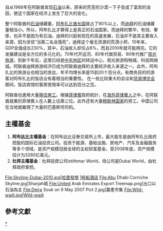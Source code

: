 {{Infobox economy
|country = [[阿拉伯聯合大公國|阿拉伯聯合大公國]]<ref name="CIA World Fact Book - United Arab Emirates' Economy">{{Cite web |url=https://www.cia.gov/library/publications/the-world-factbook/geos/ae.html#Econ |title=CIA World Fact Book - United Arab Emirates' Economy |access-date=2010-08-29 |archive-date=2018-12-24 |archive-url=https://web.archive.org/web/20181224211149/https://www.cia.gov/library/publications/the-world-factbook/geos/ae.html#Econ |dead-url=no }}</ref>
|image = Skyline-Dubai-2010.jpg
|width = 300px
|caption = [[杜拜|杜拜]]天際線與世界上最高的建築[[哈里發塔|哈里發塔]]
|currency = [[阿聯迪爾汗|阿聯迪爾汗]] (AED)
|year =
|organs = [[石油输出国组织|石油输出国组织]]及[[世界貿易組織|世界貿易組織]]
|rank =
|gdp = $3900億(2013)
|growth = 4% (2012 est.)<ref>{{Cite web |url=http://www.reuters.com/article/2012/06/04/emirates-economy-forecast-idUSL5E8H46KG20120604 |title=存档副本 |access-date=2014-09-25 |archive-date=2013-06-17 |archive-url=https://web.archive.org/web/20130617160734/http://www.reuters.com/article/2012/06/04/emirates-economy-forecast-idUSL5E8H46KG20120604 |dead-url=yes }}</ref>
|per capita = $48,158 (2012) ([[List_of_countries_by_GDP_(nominal)_per_capita|7th]])
|sectors = Agriculture (0.8%), industry (56.1%), services (43.1%) (2012 est.)
|inflation = 1.4% (2012 est.)<ref>{{Cite web |url=http://www.marketresearch.com/Oxford-Economics-v3791/UAE-Country-Economic-Forecast-Feb-6824030/ |title=存档副本 |access-date=2014-09-25 |archive-date=2016-03-04 |archive-url=https://web.archive.org/web/20160304031310/http://www.marketresearch.com/Oxford-Economics-v3791/UAE-Country-Economic-Forecast-Feb-6824030/ |dead-url=no }}</ref>
|poverty = 19.5% (2003 est.)
|gini =
|edbr = 26th<ref name="World Bank and International Financial Corporation">{{cite web |url= http://www.doingbusiness.org/data/exploreeconomies/united-arab-emirates/ |title= Doing Business in United Arab Emirates 2013 |publisher= [[World_Bank|World Bank]] |accessdate= 2012-10-21 |archive-date= 2018-09-14 |archive-url= https://web.archive.org/web/20180914062412/http://www.doingbusiness.org/data/exploreeconomies/united-arab-emirates/ |dead-url= no }}</ref>
|labor = 434萬 (2010年預估值)
|occupations = 農業(7%),  工業(15%), 服務業(78%) (2000 est.)<BR>農業(1.6%)， 工業(61.8%)， 服務業(36.6%) (2008年預估值) 
|unemployment = 4.6% (2012)<ref>{{Cite web |url=http://al-shorfa.com/cocoon/meii/xhtml/en_GB/features/meii/features/main/2012/06/13/feature-02 |title=存档副本 |access-date=2014-09-25 |archive-date=2016-03-04 |archive-url=https://web.archive.org/web/20160304023432/http://al-shorfa.com/cocoon/meii/xhtml/en_GB/features/meii/features/main/2012/06/13/feature-02 |dead-url=no }}</ref>
|industries = [[石油|石油]]和石化，[[漁業|漁業]]，煉[[鋁|鋁]]，[[水泥|水泥]]，[[化學肥料|化學肥料]]，商業船舶修理，建材，造船，[[工藝|工藝]]，[[紡織|紡織]]
|exports = $314 billion<ref name="GDP2012"/>
|export-goods = [[原油|原油]]，[[天然氣|天然氣]]，[[轉口貿易|轉口貿易]]，魚乾，[[棗椰|棗椰]]
|export-partners = {{flag|Japan}} 15.4% <br> {{flag|India}} 13.4% <br> {{flag|Iran}} 10.7% <br> {{flag|Thailand}} 5.5% <br> {{flag|Singapore}} 5.5% <br>  {{flag|South Korea}} 5.3% (2012 est.)<ref>{{cite web|url=https://www.cia.gov/library/publications/the-world-factbook/fields/2050.html#ae|title=Export Partners of UAE|publisher=[[CIA_World_Factbook|CIA World Factbook]]|year=2012|accessdate=2013-07-22|archive-date=2016-10-02|archive-url=https://web.archive.org/web/20161002094202/https://www.cia.gov/library/publications/the-world-factbook/fields/2050.html#ae|dead-url=no}}</ref>
|imports = $273.5 billion<ref name="GDP2012"/>
|import-goods =機械及運輸設備，[[化工|化工]]，[[食品|食品]]
|import-partners = {{flag|India}} 17.0% <br> {{flag|China}} 13.7% <br> {{flag|United States}} 10.5% <br> {{flag|Germany}} 5.1% <br> {{flag|Japan}} 4.2% (2012 est.)<ref>{{cite web|url=https://www.cia.gov/library/publications/the-world-factbook/fields/2061.html#ae|title=Imports Partners of UAE|publisher=[[CIA_World_Factbook|CIA World Factbook]]|year=2012|accessdate=2013-07-22|archive-date=2016-08-06|archive-url=https://web.archive.org/web/20160806033730/https://www.cia.gov/library/publications/the-world-factbook/fields/2061.html#ae|dead-url=yes}}</ref>
|gross external debt = $151.8 billion (31 December 2010 est.)
|debt = 40.4% of GDP (2012 est.)
|revenue = $130.3 billion
|expenses =  $99 billion (2012 est.)
|aid =
|credit =
|cianame = ae
|spelling =
}}
自从1966年在阿联酋发现[[石油|石油]]以来，原来的荒芜的沙漠一下子变成了富庶的油田，使这个国家在经济上发生了巨大的变化。

整个阿联酋的[[石油|石油]]储藏量，[[阿布扎比酋长国|阿布扎比酋长国]]就占了90%以上，而[[迪拜|迪拜]]的石油储藏量相当小。所以，阿布扎比才算得上是真正的石油国家。而迪拜的繁华、有钱、奢侈，也并不是因为有石油。迪拜的兴起和现在的高速发展，石油并不是其主要收入来源，因为坚信“当第二名会饿死”，迪拜这个毫无资源的荒漠小邦，10年来， GDP总值成长230%，其中，石油收入却仅占6%，而且2010年就可能用完。它的发展建设是全方位的多元化的。70年代开运河、80年代做贸易、90年代推广[[观光旅游|观光旅游]]，到新千年后，这里已经是[[中东地区|中东地区]]的转运中心，观光旅游购物城、科技网络城。阿联酋迪拜旅游经济已成为阿联酋迪拜的主要经济收入来源之一。此外，阿布扎比的旅游业也相当的发达，年平均增长率是15到20个百分点。有商务目的的游客对阿布扎比的饭店业有着相当的重要性。 在一些比较重大的会议和[[贸易博览会|贸易博览会]]期间，饭店宾馆的客房使用率可以达到百分之百。

阿联酋也進用大量[[移住勞工|移住勞工]]。根據[[菲律賓|菲律賓]]政府統計，在[[海外菲律賓人|海外菲律賓人]]之中，在阿联酋就業的菲律賓人在人數上佔第三位。此外还有大量[[穆斯林国家|穆斯林国家]]的劳工。中国公司在当地就雇佣了大量的巴基斯坦司机。

==主權基金==
# '''阿布达比主權基金'''：在阿布达比证券交易所上市，最大股东是由阿布扎比政府控股的国际石油投资公司。投资于能源、基础设施、房地产、汽车及金融服务等多个领域，是资产规模冠居全球的主权财富基金。至2008年底，资产规模估计为3280亿美元。
#'''杜拜主權基金'''：杜拜投資公司Istithmar World，母公司是Dubai World，由杜拜政府掌控。
<gallery>
File:Skyline-Dubai-2010.jpg|[[哈里發塔|哈里發塔]]
|[[帆船酒店|帆船酒店]]
File:Abu Dhabi Corniche Skyline.jpg|Sharjah城
File:United Arab Emirates Export Treemap.png|出口以石油為主
File:Deira Souk on 9 May 2007 Pict 2.jpg|農產市集
File:Wild-wadi.jpg|Wild-wadi
</gallery>

==參考文獻==
{{reflist}}
{{亞洲題目|經濟}}
[[Category:阿拉伯联合酋长国经济|*]]